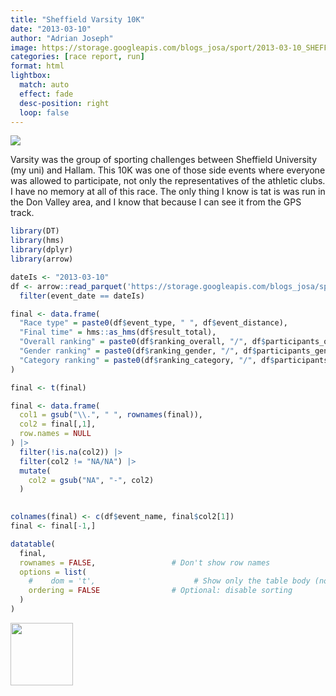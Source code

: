 ```yaml
---
title: "Sheffield Varsity 10K"
date: "2013-03-10"
author: "Adrian Joseph"
image: https://storage.googleapis.com/blogs_josa/sport/2013-03-10_SHEFFIELD_VARSITY_10K/img/00.png
categories: [race report, run]
format: html
lightbox:
  match: auto
  effect: fade
  desc-position: right
  loop: false
---
```


![](https://storage.googleapis.com/blogs_josa/sport/2013-03-10_SHEFFIELD_VARSITY_10K/img/00.png)

Varsity was the group of sporting challenges between Sheffield University (my uni) and Hallam. This 10K was one of those side events where everyone was allowed to participate, not only the representatives of the athletic clubs. I have no memory at all of this race. The only thing I know is tat is was run in the Don Valley area, and I know that because I can see it from the GPS track.

```r
library(DT)
library(hms)
library(dplyr)
library(arrow)

dateIs <- "2013-03-10"
df <- arrow::read_parquet('https://storage.googleapis.com/blogs_josa/sport/parquets/main_dataset.parquet') |>
  filter(event_date == dateIs)

final <- data.frame(
  "Race type" = paste0(df$event_type, " ", df$event_distance),
  "Final time" = hms::as_hms(df$result_total),
  "Overall ranking" = paste0(df$ranking_overall, "/", df$participants_overall),
  "Gender ranking" = paste0(df$ranking_gender, "/", df$participants_gender),
  "Category ranking" = paste0(df$ranking_category, "/", df$participants_category)
)

final <- t(final)

final <- data.frame(
  col1 = gsub("\\.", " ", rownames(final)),
  col2 = final[,1], 
  row.names = NULL
) |>
  filter(!is.na(col2)) |>
  filter(col2 != "NA/NA") |>
  mutate(
    col2 = gsub("NA", "-", col2)
  )
  

colnames(final) <- c(df$event_name, final$col2[1])
final <- final[-1,]

datatable(
  final,
  rownames = FALSE,                 # Don't show row names
  options = list(
    #    dom = 't',                      # Show only the table body (no search, no pagination, no header)
    ordering = FALSE                # Optional: disable sorting
  )
)
```


::: {layout-ncol=4}
![](https://storage.googleapis.com/blogs_josa/sport/2013-03-10_SHEFFIELD_VARSITY_10K/img/00.png){ width="100" group="hi" }


:::
